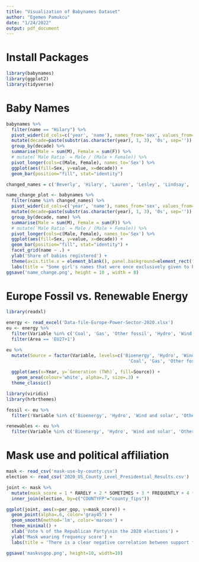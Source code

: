 ```yaml
---
title: "Visualization of Babynames Dataset"
author: "Egemen Pamukcu"
date: "1/24/2022"
output: pdf_document
---
```



# Install Packages
```r
library(babynames)
library(ggplot2)
library(tidyverse)
```


# Baby Names

```r
babynames %>% 
  filter(name == "Hilary") %>% 
  pivot_wider(id_cols=c('year', 'name'), names_from='sex', values_from='n', values_fill=0) %>% 
  mutate(decade=paste(substr(as.character(year), 1, 3), '0s', sep='')) %>% 
  group_by(decade) %>% 
  summarise(Male = sum(M), Female = sum(F)) %>% 
  # mutate(`Male Ratio` = Male / (Male + Female)) %>% 
  pivot_longer(cols=c(Male, Female), names_to='Sex') %>% 
  ggplot(aes(fill=Sex, y=value, x=decade)) +
  geom_bar(position="fill", stat="identity")
```

```r
changed_names = c('Beverly', 'Hilary', 'Lauren', 'Lesley', 'Lindsay', 'Meredith', 'Shelly')

name_change_plot <- babynames %>% 
  filter(name %in% changed_names) %>% 
  pivot_wider(id_cols=c('year', 'name'), names_from='sex', values_from='n', values_fill=0) %>% 
  mutate(decade=paste(substr(as.character(year), 1, 3), '0s', sep='')) %>% 
  group_by(decade, name) %>% 
  summarise(Male = sum(M), Female = sum(F)) %>% 
  # mutate(`Male Ratio` = Male / (Male + Female)) %>% 
  pivot_longer(cols=c(Male, Female), names_to='Sex') %>% 
  ggplot(aes(fill=Sex, y=value, x=decade)) +
  geom_bar(position="fill", stat="identity") + 
  facet_grid(name ~ .) + 
  ylab('Share of babies registered') + 
  theme(axis.title.x = element_blank(), panel.background=element_rect(fill = "white")) + 
  labs(title = "Some girl's names that were once exclusively given to boys")
ggsave('name_change.png', height = 10 , width = 8)

```

# Europe Fossil vs. Renewable Energy

```r
library(readxl)

energy <- read_excel('Data-file-Europe-Power-Sector-2020.xlsx')
eu <- energy %>% 
  filter(Variable %in% c('Coal', 'Gas', 'Other fossil', 'Hydro', 'Wind and solar', 'Bioenergy', 'Other renewables')) %>% 
  filter(Area == 'EU27+1')

eu %>% 
  mutate(Source = factor(Variable, levels=c('Bioenergy', 'Hydro', 'Wind and solar', 'Other renewables', 
                                              'Coal', 'Gas', 'Other fossil'))) %>% 
  
  ggplot(aes(x=Year, y=`Generation (TWh)`, fill=Source)) + 
    geom_area(colour='white', alpha=.7, size=.3) + 
  theme_classic()
```

```r
library(viridis)
library(hrbrthemes)

fossil <- eu %>% 
  filter(!Variable %in% c('Bioenergy', 'Hydro', 'Wind and solar', 'Other renewables'))

renewables <- eu %>% 
  filter(Variable %in% c('Bioenergy', 'Hydro', 'Wind and solar', 'Other renewables'))


```

# Mask use and political affiliation
```r
mask <- read_csv('mask-use-by-county.csv')
election <- read_csv('2020_US_County_Level_Presidential_Results.csv')

```
```r
joint <- mask %>% 
  mutate(mask_score = 1 * RARELY + 2 * SOMETIMES + 3 * FREQUENTLY + 4 * ALWAYS) %>% 
  inner_join(election, by=c("COUNTYFP"="county_fips"))
```

```r
ggplot(joint, aes(x=per_gop, y=mask_score)) +
  geom_point(alpha=.6, color='gray45') + 
  geom_smooth(method='lm', color='maroon') + 
  theme_minimal() + 
  xlab('Vote % of the Republican Party\nin the 2020 elections') + 
  ylab('Mask wearing frequency score') + 
  labs(title = 'There is a clear negative correlation between support for Donald Trump\nand mask wearing frequency')

ggsave('maskvsgop.png', height=10, width=10)
```

